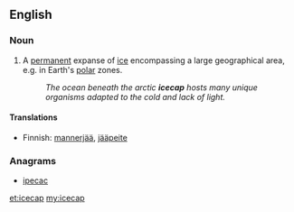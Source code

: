 ==English==

===Noun===
{{en-noun}}

# A [[permanent]] expanse of [[ice]] encompassing a large geographical area, e.g. in Earth's [[polar]] zones.
#: ''The ocean beneath the arctic '''icecap''' hosts many unique organisms adapted to the cold and lack of light.''

====Translations====
{{trans-top|A permanent expanse of ice encompassing a large geographical area}}
* Finnish: [[mannerjää]], [[jääpeite]]
{{trans-mid}}
{{trans-bottom}}

===Anagrams===
* [[ipecac#English|ipecac]]

[[et:icecap]]
[[my:icecap]]